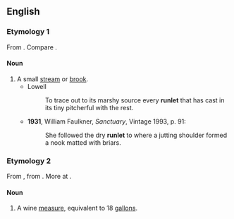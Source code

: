 ==English==

===Etymology 1===
From {{suffix|run|let|lang=en}}. Compare {{l|en|runnel}}.

====Noun====
{{en-noun}}

# A small [[stream]] or [[brook]].
#* Lowell
#*: To trace out to its marshy source every '''runlet''' that has cast in its tiny pitcherful with the rest.
#* '''1931''', William Faulkner, ''Sanctuary'', Vintage 1993, p. 91:
#*: She followed the dry '''runlet''' to where a jutting shoulder formed a nook matted with briars.

===Etymology 2===
From {{etyl|enm|en}}, from {{etyl|fro|en}} {{m|fro|rondelet||roundlet}}. More at {{l|en|roundlet}}.

====Noun====
{{en-noun}}

# {{lb|en|archaic}} A wine [[measure]], equivalent to 18 [[gallon]]s.
